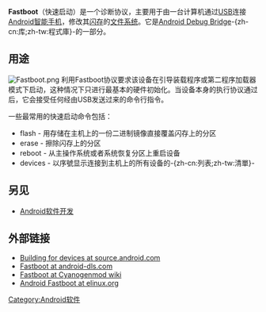 {{NoteTA
|G1=IT
}}
'''Fastboot'''（快速启动）是一个诊断协议，主要用于由一台计算机通过[[USB|USB]]连接[[Android|Android]][[智能手机|智能手机]]，修改其[[闪存|闪存]]的[[文件系统|文件系统]]。它是[[Android_Debug_Bridge|Android Debug Bridge]]-{zh-cn:库;zh-tw:程式庫}-的一部分。

==用途==
[[File:Fastboot.png|thumb]]
利用Fastboot协议要求该设备在引导装载程序或第二程序加载器模式下启动，这种情况下只进行最基本的硬件初始化。当设备本身的执行协议通过后，它会接受任何经由USB发送过来的命令行指令。

一些最常用的快速启动命令包括：
* flash - 用存储在主机上的一份二进制镜像直接覆盖闪存上的分区
* erase - 擦除闪存上的分区
* reboot - 从主操作系统或者系统恢复分区上重启设备
* devices - 以序號显示连接到主机上的所有设备的-{zh-cn:列表;zh-tw:清單}-

==另见==
*[[Android软件开发|Android软件开发]]

==外部链接==
*[https://web.archive.org/web/20120107123505/http://source.android.com/source/building-devices.html Building for devices at source.android.com]
*[http://android-dls.com/wiki/index.php?title=Fastboot Fastboot at android-dls.com]{{Wayback|url=http://android-dls.com/wiki/index.php?title=Fastboot |date=20200201025147 }}
*[http://wiki.cyanogenmod.com/wiki/Fastboot Fastboot at Cyanogenmod wiki]{{Wayback|url=http://wiki.cyanogenmod.com/wiki/Fastboot |date=20121102104949 }}
*[http://elinux.org/Android_Fastboot Android Fastboot at elinux.org]{{Wayback|url=http://elinux.org/Android_Fastboot |date=20200117201740 }}

[[Category:Android软件|Category:Android软件]]

{{software-stub}}

{{Android}}